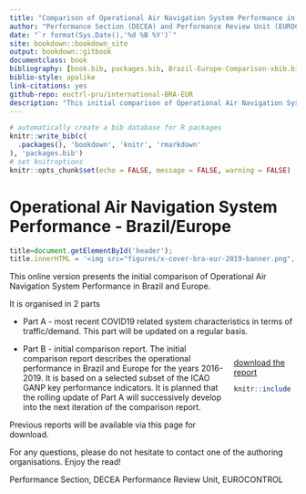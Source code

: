 ```yaml
--- 
title: "Comparison of Operational Air Navigation System Performance in Brazil and Europe"
author: "Performance Section (DECEA) and Performance Review Unit (EUROCONTROL)"
date: "`r format(Sys.Date(),'%d %B %Y')`"
site: bookdown::bookdown_site
output: bookdown::gitbook
documentclass: book
bibliography: [book.bib, packages.bib, Brazil-Europe-Comparison-xbib.bib]
biblio-style: apalike
link-citations: yes
github-repo: euctrl-pru/international-BRA-EUR
description: "This initial comparison of Operational Air Navigation System Performance in Brazil and Europe is a jointly developed report. It comprises two parts: Part A provides the most recent traffic/demand related system characterisation in light of COVID19; Part B represents the initial comparison report based on a selected subset of measures. The regional comparison will be updated on a regular basis."
---
```


```r
# automatically create a bib database for R packages
knitr::write_bib(c(
  .packages(), 'bookdown', 'knitr', 'rmarkdown'
), 'packages.bib')
# set knitroptions
knitr::opts_chunk$set(echo = FALSE, message = FALSE, warning = FALSE)
```

# Operational Air Navigation System <br> Performance - Brazil/Europe {-}

<!-- banner for top of the page ------------------------------------------  
bookdown formt strips off js before first heading! -----------------------   -->
```js
title=document.getElementById('header');
title.innerHTML = '<img src="figures/x-cover-bra-eur-2019-banner.png", alt="Brazil/Europe Comparison">' + title.innerHTML
```


This online version presents the initial comparison of Operational Air Navigation System Performance in Brazil and Europe.

It is organised in 2 parts

* Part A - most recent COVID19 related system characteristics in terms of traffic/demand. This part will be updated on a regular basis.

<div style="float:right; padding:10px; height:150px; width:100px">
<a href="figures/x-cover-bra-eur-2019.png" download>download the report
```r
knitr::include_graphics("figures/x-cover-bra-eur-2019.png")
```
</a>
</div>

* Part B - initial comparison report. The initial comparison report describes the operational performance in Brazil and Europe for the years 2016-2019. It is based on a selected subset of the ICAO GANP key performance indicators. It is planned that the rolling update of Part A will successively develop into the next iteration of the comparison report.

Previous reports will be available via this page for download.

For any questions, please do not hesitate to contact one of the authoring organisations.
Enjoy the read!

Performance Section, DECEA
Performance Review Unit, EUROCONTROL

